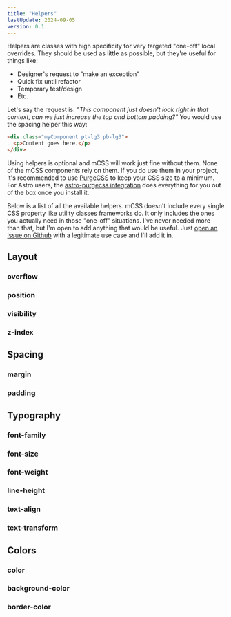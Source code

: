 ```yaml
---
title: "Helpers"
lastUpdate: 2024-09-05
version: 0.1
---
```


<section class="prose">
Helpers are classes with high specificity for very targeted "one-off" local overrides. They should be used as little as possible, but they're useful for things like:

- Designer's request to "make an exception"
- Quick fix until refactor
- Temporary test/design
- Etc.

Let's say the request is: _"This component just doesn't look right in that context, can we just increase the top and bottom padding?"_ You would use the spacing helper this way:

```html
<div class="myComponent pt-lg3 pb-lg3">
  <p>Content goes here.</p>
</div>
```

Using helpers is optional and mCSS will work just fine without them. None of the mCSS components rely on them. If you do use them in your project, it's recommended to use [PurgeCSS](https://purgecss.com/getting-started.html) to keep your CSS size to a minimum. For Astro users, the [astro-purgecss integration](https://github.com/codiume/orbit/tree/main/packages/astro-purgecss) does everything for you out of the box once you install it.

Below is a list of all the available helpers. mCSS doesn't include every single CSS property like utility classes frameworks do. It only includes the ones you actually need in those "one-off" situations. I've never needed more than that, but I'm open to add anything that would be useful. Just [open an issue on Github](https://github.com/minimaldesign/mCSS/issues) with a legitimate use case and I'll add it in.

</section>

## Layout

### overflow

### position

### visibility

### z-index

## Spacing

### margin

### padding

## Typography

### font-family

### font-size

### font-weight

### line-height

### text-align

### text-transform

## Colors

### color

### background-color

### border-color
